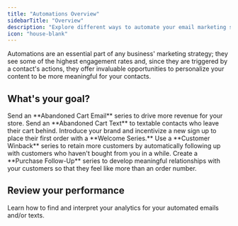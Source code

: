 ```yaml
---
title: "Automations Overview"
sidebarTitle: "Overview"
description: "Explore different ways to automate your email marketing strategy with Privy's Automations."
icon: "house-blank"
---
```


Automations are an essential part of any business' marketing strategy; they see some of the highest engagement rates and, since they are triggered by a contact's actions, they offer invaluable opportunities to personalize your content to be more meaningful for your contacts.

## What's your goal?

<CardGroup cols={1}>
  <Card title="Recover Carts with Email" icon="cart-shopping" horizontal={true} href="https://help.privy.com/docs/learn/automations/abandoned-cart-email">
    Send an **Abandoned Cart Email** series to drive more revenue for your store.
  </Card>

  <Card title="Recover Carts with SMS" icon="cart-shopping" horizontal={true} href="https://help.privy.com/docs/learn/automations/abandoned-cart-text">
    Send an **Abandoned Cart Text** to textable contacts who leave their cart behind.
  </Card>
</CardGroup>

<Card title="Greet new subscribers" icon="hand-wave" horizontal={true} href="https://help.privy.com/docs/learn/automations/welcome-email">
  Introduce your brand and incentivize a new sign up to place their first order with a **Welcome Series.**
</Card>

<Card title="Engage with lapsed customers" icon="message-heart" horizontal={true} href="https://help.privy.com/docs/learn/automations/customer-winback">
  Use a **Customer Winback** series to retain more customers by automatically following up with customers who haven't bought from you in a while.
</Card>

<Card title="Deliver value post-purchase" icon="bag-shopping" horizontal={true} href="https://help.privy.com/docs/learn/automations/purchase-follow-up">
  Create a **Purchase Follow-Up** series to develop meaningful relationships with your customers so that they feel like more than an order number.
</Card>

## Review your performance

<Card title="Automations Reporting" icon="chart-line-up" horizontal={true} href="https://help.privy.com/docs/learn/automations/automations-reporting">
  Learn how to find and interpret your analytics for your automated emails and/or texts.
</Card>

